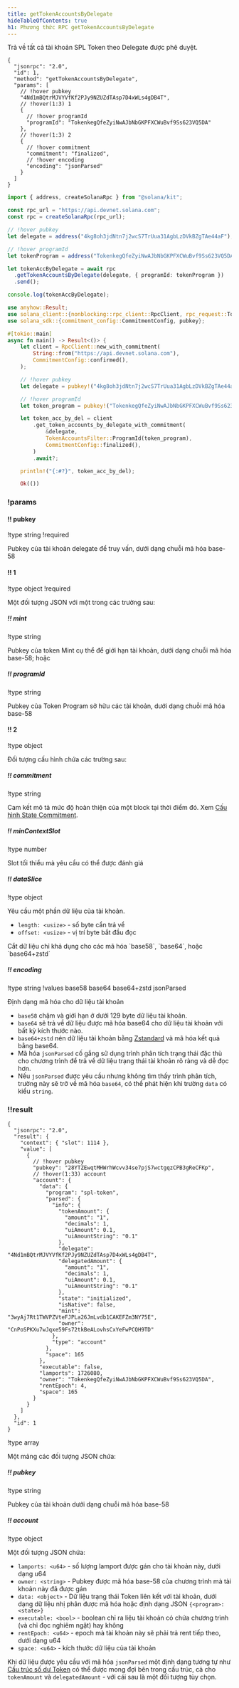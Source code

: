 ```yaml
---
title: getTokenAccountsByDelegate
hideTableOfContents: true
h1: Phương thức RPC getTokenAccountsByDelegate
---
```


Trả về tất cả tài khoản SPL Token theo Delegate được phê duyệt.

<APIMethod>

```jsonc !!request curl
{
  "jsonrpc": "2.0",
  "id": 1,
  "method": "getTokenAccountsByDelegate",
  "params": [
    // !hover pubkey
    "4Nd1mBQtrMJVYVfKf2PJy9NZUZdTAsp7D4xWLs4gDB4T",
    // !hover(1:3) 1
    {
      // !hover programId
      "programId": "TokenkegQfeZyiNwAJbNbGKPFXCWuBvf9Ss623VQ5DA"
    },
    // !hover(1:3) 2
    {
      // !hover commitment
      "commitment": "finalized",
      // !hover encoding
      "encoding": "jsonParsed"
    }
  ]
}
```

```ts !!request title="Kit"
import { address, createSolanaRpc } from "@solana/kit";

const rpc_url = "https://api.devnet.solana.com";
const rpc = createSolanaRpc(rpc_url);

// !hover pubkey
let delegate = address("4kg8oh3jdNtn7j2wcS7TrUua31AgbLzDVkBZgTAe44aF");

// !hover programId
let tokenProgram = address("TokenkegQfeZyiNwAJbNbGKPFXCWuBvf9Ss623VQ5DA");

let tokenAccByDelegate = await rpc
  .getTokenAccountsByDelegate(delegate, { programId: tokenProgram })
  .send();

console.log(tokenAccByDelegate);
```

```rs !!request title="Rust"
use anyhow::Result;
use solana_client::{nonblocking::rpc_client::RpcClient, rpc_request::TokenAccountsFilter};
use solana_sdk::{commitment_config::CommitmentConfig, pubkey};

#[tokio::main]
async fn main() -> Result<()> {
    let client = RpcClient::new_with_commitment(
        String::from("https://api.devnet.solana.com"),
        CommitmentConfig::confirmed(),
    );

    // !hover pubkey
    let delegate = pubkey!("4kg8oh3jdNtn7j2wcS7TrUua31AgbLzDVkBZgTAe44aF");

    // !hover programId
    let token_program = pubkey!("TokenkegQfeZyiNwAJbNbGKPFXCWuBvf9Ss623VQ5DA");

    let token_acc_by_del = client
        .get_token_accounts_by_delegate_with_commitment(
            &delegate,
            TokenAccountsFilter::ProgramId(token_program),
            CommitmentConfig::finalized(),
        )
        .await?;

    println!("{:#?}", token_acc_by_del);

    Ok(())
```

### !params

#### !! pubkey

!type string
!required

Pubkey của tài khoản delegate để truy vấn, dưới dạng chuỗi mã hóa base-58

#### !! 1

!type object
!required

Một đối tượng JSON với một trong các trường sau:

##### !! mint

!type string

Pubkey của token Mint cụ thể để giới hạn tài khoản, dưới dạng chuỗi mã hóa
base-58; hoặc

##### !! programId

!type string

Pubkey của Token Program sở hữu các tài khoản, dưới dạng chuỗi mã hóa base-58

#### !! 2

!type object

Đối tượng cấu hình chứa các trường sau:

##### !! commitment

!type string

Cam kết mô tả mức độ hoàn thiện của một block tại thời điểm đó. Xem
[Cấu hình State Commitment](/docs/rpc#configuring-state-commitment).

##### !! minContextSlot

!type number

Slot tối thiểu mà yêu cầu có thể được đánh giá

##### !! dataSlice

!type object

Yêu cầu một phần dữ liệu của tài khoản.

- `length: <usize>` - số byte cần trả về
- `offset: <usize>` - vị trí byte bắt đầu đọc

<Callout type="info">
  Cắt dữ liệu chỉ khả dụng cho các mã hóa `base58`, `base64`, hoặc `base64+zstd`
</Callout>

##### !! encoding

!type string
!values base58 base64 base64+zstd jsonParsed

Định dạng mã hóa cho dữ liệu tài khoản

- `base58` chậm và giới hạn ở dưới 129 byte dữ liệu tài khoản.
- `base64` sẽ trả về dữ liệu được mã hóa base64 cho dữ liệu tài khoản với bất kỳ
  kích thước nào.
- `base64+zstd` nén dữ liệu tài khoản bằng
  [Zstandard](https://facebook.github.io/zstd/) và mã hóa kết quả bằng base64.
- Mã hóa `jsonParsed` cố gắng sử dụng trình phân tích trạng thái đặc thù cho
  chương trình để trả về dữ liệu trạng thái tài khoản rõ ràng và dễ đọc hơn.
- Nếu `jsonParsed` được yêu cầu nhưng không tìm thấy trình phân tích, trường này
  sẽ trở về mã hóa `base64`, có thể phát hiện khi trường `data` có kiểu
  `string`.

### !!result

```jsonc !response
{
  "jsonrpc": "2.0",
  "result": {
    "context": { "slot": 1114 },
    "value": [
      {
        // !hover pubkey
        "pubkey": "28YTZEwqtMHWrhWcvv34se7pjS7wctgqzCPB3gReCFKp",
        // !hover(1:33) account
        "account": {
          "data": {
            "program": "spl-token",
            "parsed": {
              "info": {
                "tokenAmount": {
                  "amount": "1",
                  "decimals": 1,
                  "uiAmount": 0.1,
                  "uiAmountString": "0.1"
                },
                "delegate": "4Nd1mBQtrMJVYVfKf2PJy9NZUZdTAsp7D4xWLs4gDB4T",
                "delegatedAmount": {
                  "amount": "1",
                  "decimals": 1,
                  "uiAmount": 0.1,
                  "uiAmountString": "0.1"
                },
                "state": "initialized",
                "isNative": false,
                "mint": "3wyAj7Rt1TWVPZVteFJPLa26JmLvdb1CAKEFZm3NY75E",
                "owner": "CnPoSPKXu7wJqxe59Fs72tkBeALovhsCxYeFwPCQH9TD"
              },
              "type": "account"
            },
            "space": 165
          },
          "executable": false,
          "lamports": 1726080,
          "owner": "TokenkegQfeZyiNwAJbNbGKPFXCWuBvf9Ss623VQ5DA",
          "rentEpoch": 4,
          "space": 165
        }
      }
    ]
  },
  "id": 1
}
```

!type array

Một mảng các đối tượng JSON chứa:

##### !! pubkey

!type string

Pubkey của tài khoản dưới dạng chuỗi mã hóa base-58

##### !! account

!type object

Một đối tượng JSON chứa:

- `lamports: <u64>` - số lượng lamport được gán cho tài khoản này, dưới dạng u64
- `owner: <string>` - Pubkey được mã hóa base-58 của chương trình mà tài khoản
  này đã được gán
- `data: <object>` - Dữ liệu trạng thái Token liên kết với tài khoản, dưới dạng
  dữ liệu nhị phân được mã hóa hoặc định dạng JSON `{<program>: <state>}`
- `executable: <bool>` - boolean chỉ ra liệu tài khoản có chứa chương trình (và
  chỉ đọc nghiêm ngặt) hay không
- `rentEpoch: <u64>` - epoch mà tài khoản này sẽ phải trả rent tiếp theo, dưới
  dạng u64
- `space: <u64>` - kích thước dữ liệu của tài khoản

Khi dữ liệu được yêu cầu với mã hóa `jsonParsed` một định dạng tương tự như
[Cấu trúc số dư Token](/docs/rpc/json-structures#token-balances) có thể được
mong đợi bên trong cấu trúc, cả cho `tokenAmount` và `delegatedAmount` - với cái
sau là một đối tượng tùy chọn.

</APIMethod>

